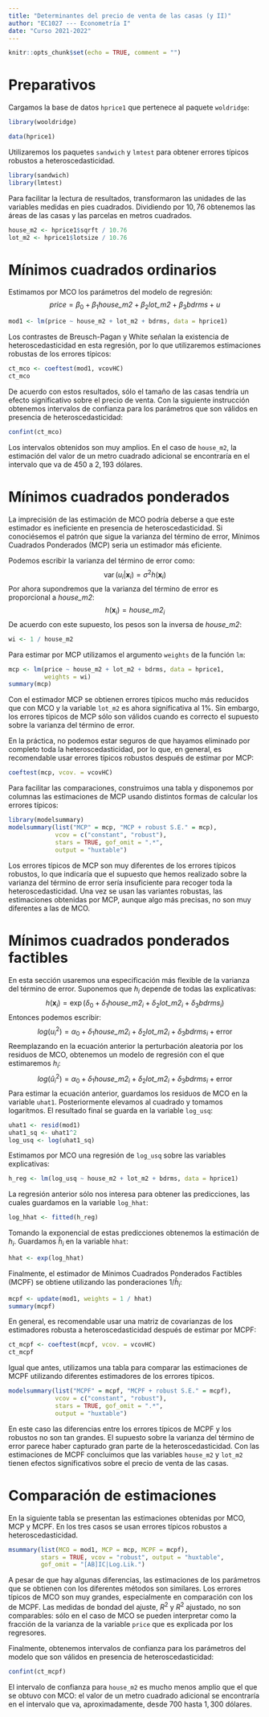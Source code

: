 ```yaml
---
title: "Determinantes del precio de venta de las casas (y II)"
author: "EC1027 --- Econometría I"
date: "Curso 2021-2022"
---
```


```r
knitr::opts_chunk$set(echo = TRUE, comment = "")
```

# Preparativos
Cargamos la base de datos `hprice1` que pertenece al paquete `woldridge`:
```r
library(wooldridge)

data(hprice1)
```

Utilizaremos los paquetes `sandwich` y `lmtest` para obtener errores típicos robustos a heteroscedasticidad.
```r
library(sandwich)
library(lmtest)
```

Para facilitar la lectura de resultados, transformaron las unidades de las variables medidas en pies cuadrados. Dividiendo por $10{,}76$ obtenemos las áreas de las casas y las parcelas en metros cuadrados.
```r
house_m2 <- hprice1$sqrft / 10.76
lot_m2 <- hprice1$lotsize / 10.76
```

# Mínimos cuadrados ordinarios

Estimamos por MCO los parámetros del modelo de regresión: 
$$
 \mathit{price} = \beta_0 + \beta_1 \mathit{house\_m2} + \beta_2 \mathit{lot\_m2} + \beta_3 \mathit{bdrms} + u 
$$
```r
mod1 <- lm(price ~ house_m2 + lot_m2 + bdrms, data = hprice1)
```

Los contrastes de Breusch-Pagan y White señalan la existencia de heteroscedasticidad en esta regresión, por lo que utilizaremos estimaciones robustas de los errores típicos:
```r
ct_mco <- coeftest(mod1, vcovHC)
ct_mco
```
De acuerdo con estos resultados, sólo el tamaño de las casas tendría un efecto significativo sobre el precio de venta. Con la siguiente instrucción obtenemos intervalos de confianza para los parámetros que son válidos en presencia de heteroscedasticidad:
```r
confint(ct_mco)
```
Los intervalos obtenidos son muy amplios. En el caso de `house_m2`, la estimación del valor de un metro cuadrado adicional se encontraría en el intervalo que va de $450$ a $2{,}193$ dólares.

# Mínimos cuadrados ponderados

La imprecisión de las estimación de MCO podría deberse a que este estimador es ineficiente en presencia de heteroscedasticidad. Si conociésemos el patrón que sigue la varianza del término de error, Mínimos Cuadrados Ponderados (MCP) seria un estimador más eficiente.

Podemos escribir la varianza del término de error como:
$$
  \operatorname{var}(u_i | \boldsymbol{x}_i) = \sigma^2 h(\boldsymbol{x}_i)
$$
Por ahora supondremos que la varianza del término de error es proporcional a $\mathit{house\_m2}$:
$$
  h(\boldsymbol{x}_i) = \mathit{house\_m2}_i
$$
De acuerdo con este supuesto, los pesos son la inversa de $\mathit{house\_m2}$:
```r
wi <- 1 / house_m2
```

Para estimar por MCP utilizamos el argumento `weights` de la función `lm`:
```r
mcp <- lm(price ~ house_m2 + lot_m2 + bdrms, data = hprice1, 
          weights = wi)
summary(mcp)
```
Con el estimador MCP se obtienen errores típicos mucho más reducidos que con MCO y la variable `lot_m2` es ahora significativa al 1%. Sin embargo, los errores típicos de MCP sólo son válidos cuando es correcto el supuesto sobre la varianza del término de error.

En la práctica, no podemos estar seguros de que hayamos eliminado por completo toda la  heteroscedasticidad, por lo que, en general, es recomendable usar errores típicos robustos después de estimar por MCP:
```r
coeftest(mcp, vcov. = vcovHC)
```

Para facilitar las comparaciones, construimos una tabla y disponemos por columnas las estimaciones de MCP usando distintos formas de calcular los errores típicos:
```r
library(modelsummary)
modelsummary(list("MCP" = mcp, "MCP + robust S.E." = mcp), 
             vcov = c("constant", "robust"),
             stars = TRUE, gof_omit = ".*",
             output = "huxtable")
```

Los errores típicos de MCP son muy diferentes de los errores típicos robustos, lo que indicaría que el supuesto que hemos realizado sobre la varianza del término de error sería insuficiente para recoger toda la heteroscedasticidad. Una vez se usan las variantes robustas, las estimaciones obtenidas por MCP, aunque algo más precisas, no son muy diferentes a las de MCO.


# Mínimos cuadrados ponderados factibles

En esta sección usaremos una especificación más flexible de la varianza del término de error. Suponemos que $h_i$ depende de todas las explicativas:
$$
  h(\boldsymbol{x}_i) = \exp(\delta_0 
  + \delta_1\mathit{house\_m2}_i
  + \delta_2\mathit{lot\_m2}_i
  + \delta_3\mathit{bdrms}_i)
$$
Entonces podemos escribir:
$$
  log(u^2_i) = \alpha_0 
  + \delta_1\mathit{house\_m2}_i
  + \delta_2\mathit{lot\_m2}_i
  + \delta_3\mathit{bdrms}_i
  + \text{error}
$$
Reemplazando en la ecuación anterior la perturbación aleatoria por los residuos de MCO, obtenemos un modelo de regresión con el que estimaremos $h_i$:
$$
  log(\hat{u}^2_i) = \alpha_0 
  + \delta_1\mathit{house\_m2}_i
  + \delta_2\mathit{lot\_m2}_i
  + \delta_3\mathit{bdrms}_i
  + \text{error}
$$
Para estimar la ecuación anterior, guardamos los residuos de MCO en la variable `uhat1`. Posteriormente elevamos al cuadrado y tomamos logaritmos. El resultado final se guarda en la variable `log_usq`:
```r
uhat1 <- resid(mod1)
uhat1_sq <- uhat1^2
log_usq <- log(uhat1_sq)
```

Estimamos por MCO una regresión de `log_usq` sobre las variables explicativas:
```r
h_reg <- lm(log_usq ~ house_m2 + lot_m2 + bdrms, data = hprice1)
```

La regresión anterior sólo nos interesa para obtener las predicciones, las cuales guardamos en la variable `log_hhat`:
```r
log_hhat <- fitted(h_reg)
```

Tomando la exponencial de estas predicciones obtenemos la estimación de $h_i$. Guardamos $\hat{h}_i$ en la variable `hhat`:  
```r
hhat <- exp(log_hhat)
```

Finalmente, el estimador de Mínimos Cuadrados Ponderados Factibles (MCPF) se obtiene utilizando las ponderaciones $1 / \hat{h}_i$:
```r
mcpf <- update(mod1, weights = 1 / hhat)
summary(mcpf)
```

En general, es recomendable usar una matriz de covarianzas de los estimadores robusta a heteroscedasticidad después de estimar por MCPF:
```r
ct_mcpf <- coeftest(mcpf, vcov. = vcovHC)
ct_mcpf
```

Igual que antes, utilizamos una tabla para comparar las estimaciones de
MCPF utilizando diferentes estimadores de los errores típicos.
```r
modelsummary(list("MCPF" = mcpf, "MCPF + robust S.E." = mcpf), 
             vcov = c("constant", "robust"),
             stars = TRUE, gof_omit = ".*",
             output = "huxtable")
```
En este caso las diferencias entre los errores típicos de MCPF y los robustos no son tan grandes. El supuesto sobre la varianza del término de error parece haber capturado gran parte de la heteroscedasticidad. Con las estimaciones de MCPF concluimos que las variables `house_m2` y `lot_m2` tienen efectos significativos sobre el precio de venta de las casas.

# Comparación de estimaciones

En la siguiente tabla se presentan las estimaciones obtenidas por MCO, MCP y MCPF. En los tres casos se usan errores típicos robustos a heteroscedasticidad.


```r
msummary(list(MCO = mod1, MCP = mcp, MCPF = mcpf), 
         stars = TRUE, vcov = "robust", output = "huxtable",
         gof_omit = "[AB]IC|Log.Lik.")
```

A pesar de que hay algunas diferencias, las estimaciones de los parámetros que se obtienen con los diferentes métodos son similares. Los errores típicos de MCO son muy grandes, especialmente en comparación con los de MCPF. Las medidas de bondad del ajuste, $R^2$ y $R^2$ ajustado, no son comparables: sólo en el caso de MCO se pueden interpretar como la fracción de la varianza de la variable `price` que es explicada por los regresores.  

Finalmente, obtenemos intervalos de confianza para los parámetros del modelo que son válidos en presencia de heteroscedasticidad:
```r
confint(ct_mcpf)
```
El intervalo de confianza para `house_m2` es mucho menos amplio que el que se obtuvo con MCO: el valor de un metro cuadrado adicional se encontraría en el intervalo que va, aproximadamente, desde $700$ hasta $1{,}300$ dólares.
